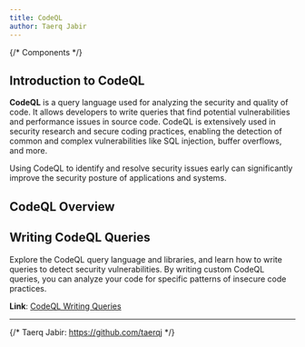 ```yaml
---
title: CodeQL
author: Taerq Jabir
---
```


{/* Components */}

## Introduction to CodeQL

**CodeQL** is a query language used for analyzing the security and quality of code. It allows developers to write queries that find potential vulnerabilities and performance issues in source code. CodeQL is extensively used in security research and secure coding practices, enabling the detection of common and complex vulnerabilities like SQL injection, buffer overflows, and more.

Using CodeQL to identify and resolve security issues early can significantly improve the security posture of applications and systems.


## CodeQL Overview
<YouTube id="https://www.youtube.com/watch?v=-15fEuEekbs"/>

## Writing CodeQL Queries
Explore the CodeQL query language and libraries, and learn how to write queries to detect security vulnerabilities. By writing custom CodeQL queries, you can analyze your code for specific patterns of insecure code practices.

**Link**: [CodeQL Writing Queries](https://codeql.github.com/docs/writing-codeql-queries/)

---

<Footer />

{/* Taerq Jabir: https://github.com/taerqj */}
